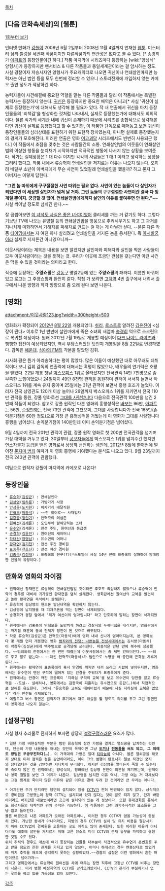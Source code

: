 [[목차]]

== [다음 만화속세상]의 [웹툰] ==
[http://cartoon.media.daum.net/webtoon/viewer/3131 1화부터 보기]

인터넷 만화가 [[강풀]]이 2008년 6월 2일부터 2008년 11월 4일까지 연재한 [[웹툰]]. 미스터리 심리 썰렁물 세번째 작품이지만 다른작품과의 연관성은 없다고 볼 수 있다. [* 송경희가 [[아파트]]의 등장인물이긴 하다.] 작품 마지막에 시리즈마다 등장하는 [wiki:"양성식" 양형사]가 등장하지만 팬서비스 & 다른 작품들과 동일세계관이라는 걸 암시하는 정도. 사실 경찰이자 저승사자인 양형사가 주요캐릭터로 나오면 귀신이나 연쇄살인마지만 능력자는 아닌 범인 등을 모두 한번에 정리할 수 있으니 스토리전개에 개입하지 않는 카메오 출연 정도가 적당하긴 하다.

능력자들이 사건해결에 중요한 역할을 맡는 다른 작품들과 달리 이 작품에서는 특별한 능력자는 등장하지 않는다. [[귀신]]은 등장하지만 중요한 배역은 아니고[* 사실 '귀신이 실제로 등장했는가'에 대해서도 생각해 볼 필요가 있다. 작 내 연출에서 귀신을 마치 등장인물들의 '죄책감'을 형상화한 것처럼 나타내서, 실제로 등장했는가에 대해서도 회의적이다. 물론 작가의 세계관 내에 귀신이 존재하기 때문에 시리즈를 종합적으로 생각해본다면 귀신이 실제로 등장했다고 할 수 있지만, 이 작품만 단독으로 떼어놓고 보면 귀신이 등장인물들의 심리상태를 표현하기 위한 표현적 장치였는지, 아니면 실제로 등장했는지의 경계가 모호해진다. 이러한 연출은 영화 [[여고괴담]] 시리즈에서도 빈번히 사용되곤 했다.] 이 작품에서 초점을 맞추는 것은 사람들간의 소통. 연쇄살인범의 이웃들이 연쇄살인범의 이상한 행동을 눈치채기 시작하지만 적극적인 행동에 나서지 않는 상황을 보여준다. 작가는 실제상황은 1 대 다수 이지만 각각의 사람들은 1 대 1 이라고 생각하는 상황을 그리려 했다고. 작품 내에서 류승혁이 연쇄살인을 저지르는 이유는 나오지 않는다. 오히려 배달부 소년이 아버지에게 무슨 사연이 있었길래 연쇄살인을 했을까? 하고 묻자 그 아버지는 이렇게 답한다.

'''"그런 놈 따위에게 구구절절한 사연 따위는 필요 없다. 사연이 있는 놈들이 다 살인자가 되었다면 이 세상엔 살인자가 넘쳐 날 거야. 그런 놈들의 구구절절한 사연이란 결국 다 핑계일 뿐이지. 궁금할 것 없어. 연쇄살인범에게까지 살인의 이유를 붙여주면 안 된다."'''~~사실 썩어날 정도로 넘치긴 한다.~~

잘 곱씹어보면 [[이 녀석도 사실은 좋은 녀석이었어]] 클리셰를 까는 거 같기도 하다. 그렇다기보단 TV에 나오는 유영철 등의 연쇄살인범을 영웅으로 추켜세우기도 하고 그 과거를 지나치게 미화하면서 가해자를 피해자로 만드는 걸 까는 게 아닐까 싶다. --물론 다른 작품 [[타이밍]]에서는 지 여친 하나 살리려고 연쇄살인을 저지른 놈을 용서한다. 뭐 [[아시발쿰]]이라 실제로 저지른건 아니였으니까--

이웃사람이라는 제목은 내용을 보면 알겠지만 살인마와 피해자와 살인을 막은 사람들이 모두 이웃사람이라는 것을 뜻하는 것. 우리가 이웃에 조금만 관심을 갖는다면 이런 사건은 막을 수 있을 것이라는 의미라고 한다.

작중에 등장하는 '''주영쇼핑'''은 [[강동구]] 명일2동에 있는 '''주양쇼핑'''의 패러디. 이름만 바뀌어 있고 로고는 그 주양쇼핑과 완전히 같다. 직접 가 보려면 [[고덕역]] 4번 출구에서 내려서 출구에서 나온 방향과 직각 방향으로 좀 오래 걷다 보면 나온다.

== [영화] ==
attachment:/이웃사람123.jpg?width=300height=500

영화화가 확정되어 [[2012년]] [[8월 22일]] 개봉되었다. [[쉬리]], [[로스트]]로 알려진 [[김윤진]]이 <심장이 뛴다> 이후로 1년 반만에 살인마에게 죽은 소녀의 새엄마 [[송경희]] 역으로 스크린으로 복귀할 예정이다. 원래 2012년 7월 19일로 개봉할 예정이어 [[다크 나이트 라이즈]]와 팽팽한 접전이 예상되었지만, 역시 부담스러웠던 탓인지 개봉일을 8월 22일로 변경하였다. 감독은 [[해운대]], [[심야의 FM]]의 각본을 맡았던 김휘.

시사회 평은 뭔가 아리송하다는 평이 많았다. 많은 이들이 예상했던 대로 아무래도 데뷔작이다 보니 김휘 감독의 연출력에 대해서는 혹평이 많았으나, 배우들의 연기력은 호평을 받았다. 22일 개봉 첫날 [[박스오피스]] 1위로 올라섰지만 전국관객 14만 7천명으로 좀 부족한 느낌이었으나 24일까지 49만 8천명 관객을 동원하며 관객이 서서히 늘면서 박스오피스 1위를 계속 유지 중이며 25일에는 31만 관객이 보면서 흥행 호조가 늘었다. 이러자 전국 상영관도 120개 이상 늘어나 26일까지 박스오피스 1위를 지키면서 전국 110만 관객을 동원, 강풀 영화로선 [[그대를 사랑합니다]] 다음으로 전국관객 100만을 넘긴 2번째 작품이 되었다. 참고로 강풀 원작인 다른 영화의 흥행성적은 [[바보]]는 96만, [[아파트]]는 56만, [[순정만화]]는 전국 73만 관객에 그쳤으며, 그대를 사랑합니다가 전국 165만(손익분기점은 60만 정도)으로 가장 큰 흥행성적을 거뒀는데 이 영화가 그대를 사랑합니다 흥행을 넘어섰다. 손익분기점이 140만인데 이미 손익분기점은 넘어섰다.

9월 4일까지 전국 201만 관객이 관람, 강풀 원작 영화로 첫 200만 전국관객을 넘기며 가장 대박을 거두고 있다. 30일부터 [[공모자들]]에게 박스오피스 1위를 넘겨주긴 했지만 연소자불가 등급을 받은 영화로서 상당히 선전하는 셈인데, 2012년 8월에 한꺼번에 벌어진 [[묻지마 범죄]] 여파가 이 영화 흥행에 기여했다는 분석도 나오고 있다. 9월 23일까지 전국 243만 관객이 관람했다.

여담으로 원작자 강풀이 마지막에 카메오로 나온다!

== 등장인물 ==
 * [[류승혁]]([[김성균]]) : 연쇄살인마
 * [[김상영]]([[임하룡]]) : 가방가게 사장
 * [[안상윤]]([[도지한]]) : 피자가게 배달직원
 * [[안혁모]]([[마동석]]) : ~~진 히어로~~ 사채업자
 * [[김홍중]]([[정인기]]) : 안혁모의 외삼촌
 * [[원여선]]([[김새론]]) : 도입부에 살해당하는 소녀
 * [[유수연]](김새론) : 맨션 주민, 원여선과 동급생
 * [[송경희]]([[김윤진]]) : 원여선의 새어머니
 * [[하태선]]([[장영남]]) : 유수연의 어머니
 * [[황재연]]([[김기천]]) : 맨션 주간 경비원
 * [[표종록]]([[천호진]]) : 맨션 야간 경비원
 * [[김종국]]([[김정태]]) : 표종록의 친구(?)[*스포일러 사실 14년 전에 표종록이 살해하여 암매장한 인물의 유령이다.]

== 만화와 영화의 차이점 ==
 * 원작에선 황재연은 류승혁이 연쇄살인범일 것이라곤 추호도 의심하지 않았으나 류승혁이 만약의 경우를 대비해 귀가중인 황재연을 덮쳐 살해한다. 영화판에선 원여선의 교복을 발견하고 놀란 황재연을 즉석에서 살해한다.
 * 류승혁이 김상영의 핸드폰 발신내역을 확인하지 않는다.
 * 김상영이 납치됐을 때 피자쿠폰을 먹는 장면이 삭제되었다.
 * 송경희가 경찰 앞에서 "제가 여선이의 엄마입니다" 라고 단호하게 말하는 장면이 삭제되었다.
 * 원작에서는 김홍중이 안혁모를 도망치게 하려고 경찰서의 두꺼비집을 내리지만, 영화판에서는 까치집 때문에 동네 전체가 정전이 된 것으로 바뀌었다.
 * 작중 류승혁(김성균)은 안혁모(마동석)에게 영화 내내 신나게 얻어터지는데, 본 영화보다 몇 개월 먼저 개봉했던 영화 [[범죄와의 전쟁: 나쁜놈들 전성시대]]에서는 김서방(마동석)이 박창우(김성균)에게 맥주병으로 공격당해 쓰러진다. 마동석은 반년 만에 복수에 성공했다. ~~범죄와의 전쟁에서는 한 번만 때렸는데 이웃사람에서는 총 세번 얻어터진다.~~ ~~되로 주고 말로 받는다~~ ~~대신 안혁모(마동석)가 범인으로 누명을 써 중간에 곤혹을 치루게된다.~~
 * 원작에서는 황재연이 표종록에게 혹시 안경이 깨지면 내꺼 쓰라고 서랍에 넣어두지만, 영화에서는 유수연이 맨션 구석에 떨어져 있는 안경을 주워다가 표종록에게 준다.
 * 원작에서는 안경이 깨진 표종록이 '지하실 구석의 교복'을 보고 유수연이 당한줄 알고 류승혁을 --도살-- 살해하나, 영화에서는 김종국이 피흘리는 유수연으로 둔갑(…)해서 직접적으로 살해를 유도한다. 그래서 "류승혁은 교복도 태워버렸기 때문에 사실 지하실에 교복은 없었다" 라는 반전도 삭제되었다.
 * 에필로그 버스 장면은 원작자가 후기에서 따로 해설을 할 정도로 의미를 두고 그린 장면인데 영화에선 나오지 않는다.

== [설정구멍] ==
사실 형사 추리물로 진지하게 보자면 상당히 [[설정구멍]]스러운 요소가 많다.

 * 일단 가장 비현실적인 부분은 범인 류승혁이 잠긴 가방을 열자고 열쇠공을 납치하는 것인데, 단순히 가방 내용물을 꺼내는 것만이 목적이면 그냥 '''[[도끼]]나 [[전동톱]]을 써도 되고, 그 외에도 방법은 무궁무진하다(…).''' 이 가격대의 가방은 절대 [[티타늄]]이 아니다. 물론 열쇠공을 해코지 상대로 미리 점찍은 점을 감안하더라도, 이미 그의 범행이 탄로나기 일보 직전인 궁지의 상태였다는 것을 감안하면 지나치게 무리했다. 하지만 김상영을 얼마든지 죽일 수 있는데도 죽이지 않은 건 원작에서는 양성식이, 영화에선 김상영 본인이 의문을 제기했는데, 원작이나 영화 결말을 보면 그 이유가 나온다. 김상영을 납치한 이유 역시, 가방 여는 거 자체보다는 그걸 핑계로 죽이지 않은 이유와 같은 이유로 곁에 두려 한 것이라면 큰 무리는 아니다.

 * 어지간한 주거 단지라면 당연히 설치되어 있을 [[CCTV]]가 전혀 반영되어 있지 않다. 상식적으로 경비원을 고용했는데 정작 CCTV는 설치되어 있지 않다는 것이 말도 되지 않고, 단지 바깥이더라도 어지간한 대로변이라면 곳곳에 설치되어 있는 게 정상이다. 또한 [[휴대전화]]를 통해서도 희생자들의 대략적인 위치 추적은 가능하다. 이 작품에선 그런 과학수사적인 요소들을 그냥 씹고 들어간다.
 물론 배경으로 나온 아파트가 오래된 아파트이니, 이러한 경우 CCTV가 없을 가능성이 충분히 있다. 가난한 동네가 아니더라도, 지방의 경우 CCTV의 설치 및 유지 비용을 절감시키기 위해 CCTV없이 경비원을 고용하는 곳도 아직도 많이 존재한다. 또한 이러한 이유가 아니더라도 애초에 살인을 저지르기 위해 고른 장소로 미리 CCTV의 존재 유무를 파악하고 결정한 것일 수도 있다. 
 위치 추적의 경우도 애초에 여기 등장하는 인물들 대부분이 직접적으로 유수연과 폰번호를 주고 받을 정도의 친한 관계를 가지고 있지 않으며, 어머니 하태선의 경우 멘붕상태로 있었기에 위치 추적을 애초에 생각하지 못하는 상황이었다.~~경찰의 삽질은 이런 영화에서 흔한 패턴이므로 넘어가자~~
 그리고 영화판에서는 류승혁이 원여선을 차에 태우는 장면 직후에 고장난 CCTV를 비추는 장면이 나온다. 미리 범행 예정지역의 CCTV를 망가뜨려놨거나, CCTV의 관리가 부실하거나 없는 루트를 꿰고 있을 가능성도 있어 보인다.

 


[[각주]]
